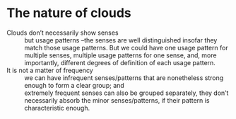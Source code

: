 # The nature of clouds

Clouds don't necessarily show senses
:    but usage patterns --the senses are well distinguished
insofar they match those usage patterns. But we could have one usage pattern for multiple
senses, multiple usage patterns for one sense, and, more importantly, different degrees
of definition of each usage pattern.

It is not a matter of frequency
:    we can have infrequent senses/patterns that are nonetheless strong enough to form
a clear group; and
:    extremely frequent senses can also be grouped separately, they don't necessarily
absorb the minor senses/patterns, if their pattern is characteristic enough.

